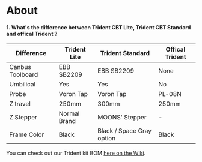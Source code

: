# About

####  1. What's the difference between Trident CBT Lite, Trident CBT Standard  and offical Trident ? 

| Difference       | Trident Lite | Trident Standard          | Offical Trident |
| ---------------- | ------------ | ------------------------- | --------------- |
| Canbus Toolboard | EBB SB2209   | EBB SB2209                | None            |
| Umbilical        | Yes          | Yes                       | No              |
| Probe            | Voron Tap    | Voron Tap                 | PL-08N          |
| Z travel         | 250mm        | 300mm                     | 250mm           |
| Z Stepper        | Normal Brand | MOONS' Stepper            | -               |
| Frame Color      | Black        | Black / Space Gray option | Black           |

You can check out our Trident kit BOM [here on the Wiki](https://mpx.wiki/VORON-TRIDENT-CBT-KIT/Trident-CBT-Bom).
